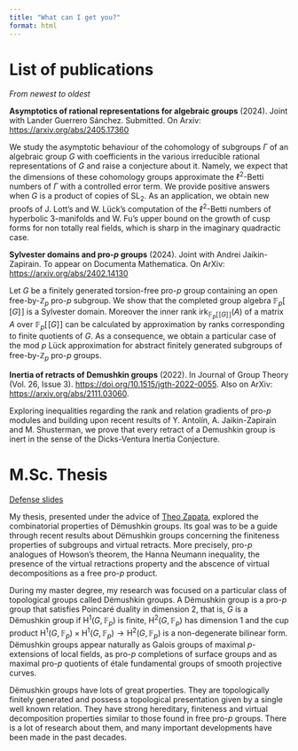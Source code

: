 ```yaml
---
title: "What can I get you?"
format: html
---
```


# List of publications
*From newest to oldest*

**Asymptotics of rational representations for algebraic groups** (2024). Joint with Lander Guerrero Sánchez. Submitted. On Arxiv: [https://arxiv.org/abs/2405.17360](https://arxiv.org/abs/2405.17360)

::: {.callout-note title="Abstract" collapse="true" appearance="minimal"}
We study the asymptotic behaviour of the cohomology of subgroups $\Gamma$ of an algebraic group $G$ with coefficients in the various irreducible rational representations of $G$ and raise a conjecture about it. Namely, we expect that the dimensions of these cohomology groups approximate the $\ell^2$-Betti numbers of $\Gamma$ with a controlled error term. We provide positive answers when $G$ is a product of copies of $\mathrm{SL}_2$. As an application, we obtain new proofs of J. Lott's and W. Lück's computation of the $\ell^2$-Betti numbers of hyperbolic 3-manifolds and W. Fu's upper bound on the growth of cusp forms for non totally real fields, which is sharp in the imaginary quadractic case.
:::

**Sylvester domains and pro-$p$ groups** (2024). Joint with Andrei Jaikin-Zapirain. To appear on Documenta Mathematica. On ArXiv: [https://arxiv.org/abs/2402.14130](https://arxiv.org/abs/2402.14130)

::: {.callout-note title="Abstract" collapse="true" appearance="minimal"}
Let $G$ be a finitely generated torsion-free pro-$p$ group containing an open free-by-$\mathbb{Z}_p$ pro-$p$ subgroup. We show that the completed group algebra $\mathbb{F}_p[\![G]\!]$ is a Sylvester domain. Moreover the inner rank $\mathrm{irk}_{\mathbb{F}_p[\![G]\!]}(A)$ of a matrix $A$ over $\mathbb{F}_p[\![G]\!]$ can be calculated by approximation by ranks corresponding to finite quotients of $G$. As a consequence, we obtain a particular case of the mod $p$ Lück approximation for abstract finitely generated subgroups of free-by-$\mathbb{Z}_p$ pro-$p$ groups.
:::

**Inertia of retracts of Demushkin groups** (2022). In Journal of Group Theory (Vol. 26, Issue 3). [https://doi.org/10.1515/jgth-2022-0055](https://doi.org/10.1515/jgth-2022-0055). Also on ArXiv: [https://arxiv.org/abs/2111.03060](https://arxiv.org/abs/2111.03060).

::: {.callout-note title="Abstract" collapse="true" appearance="minimal"}
Exploring inequalities regarding the rank and relation gradients of pro-$p$ modules and building upon recent results of Y. Antolín, A. Jaikin-Zapirain and M. Shusterman, we prove that every retract of a Demushkin group is inert in the sense of the Dicks-Ventura Inertia Conjecture.
::: 

# M.Sc. Thesis

[Defense slides](resources/mscdefense.pdf)

My thesis, presented under the advice of [Theo Zapata](https://mat.unb.br/~zapata/), explored the combinatorial properties of Dëmushkin groups. Its goal was to be a guide through recent results about Dëmushkin groups concerning the finiteness properties of subgroups and virtual retracts. More precisely, pro-$p$ analogues of Howson's theorem, the Hanna Neumann inequality, the presence of the virtual retractions property and the abscence of virtual decompositions as a free pro-$p$ product.

During my master degree, my research was focused on a particular class of topological groups called Dëmushkin groups. A Dëmushkin group is a pro-$p$ group that satisfies Poincaré duality in dimension 2, that is, $G$ is a Dëmushkin group if $\mathrm{H}^1(G,\mathbb{F}_p)$ is finite, $\mathrm{H}^2(G,\mathbb{F}_p)$ has dimension 1 and the cup product $\mathrm{H}^1(G,\mathbb{F}_p) \times \mathrm{H}^1(G,\mathbb{F}_p) \to \mathrm{H}^2(G,\mathbb{F}_p)$ is a non-degenerate bilinear form. Dëmushkin groups appear naturally as Galois groups of maximal $p$-extensions of local fields, as pro-$p$ completions of surface groups and as maximal pro-$p$ quotients of étale fundamental groups of smooth projective curves.

Dëmushkin groups have lots of great properties. They are topologically finitely generated and possess a topological presentation given by a single well known relation. They have strong hereditary, finiteness and virtual decomposition properties similar to those found in free pro-$p$ groups. There is a lot of research about them, and many important developments have been made in the past decades.

